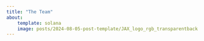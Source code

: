 ---
title: "The Team"
about:
    template: solana
    image: posts/2024-08-05-post-template/JAX_logo_rgb_transparentback.png
---

